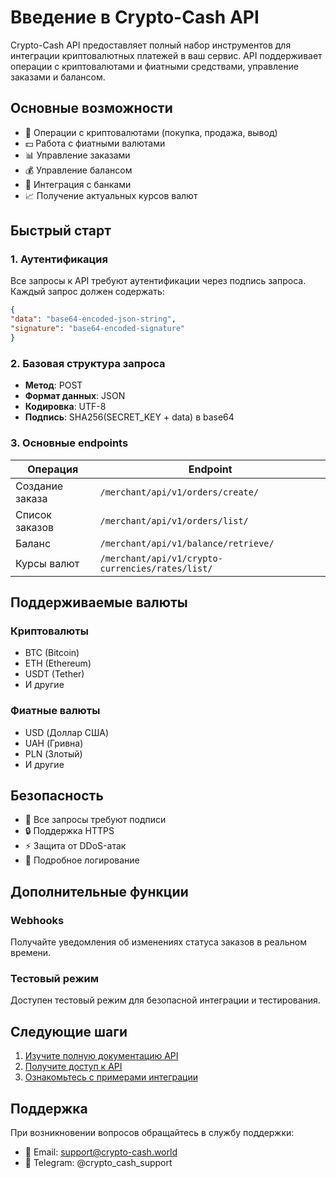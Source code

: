 # Введение в Crypto-Cash API

Crypto-Cash API предоставляет полный набор инструментов для интеграции криптовалютных платежей в ваш сервис. API поддерживает операции с криптовалютами и фиатными средствами, управление заказами и балансом.

## Основные возможности

- 💱 Операции с криптовалютами (покупка, продажа, вывод)
- 💵 Работа с фиатными валютами
- 📊 Управление заказами
- 💰 Управление балансом
- 🏦 Интеграция с банками
- 📈 Получение актуальных курсов валют

## Быстрый старт

### 1. Аутентификация

Все запросы к API требуют аутентификации через подпись запроса. Каждый запрос должен содержать:


```json
{
"data": "base64-encoded-json-string",
"signature": "base64-encoded-signature"
}
```


### 2. Базовая структура запроса

- **Метод**: POST
- **Формат данных**: JSON
- **Кодировка**: UTF-8
- **Подпись**: SHA256(SECRET_KEY + data) в base64

### 3. Основные endpoints

| Операция | Endpoint |
|----------|----------|
| Создание заказа | `/merchant/api/v1/orders/create/` |
| Список заказов | `/merchant/api/v1/orders/list/` |
| Баланс | `/merchant/api/v1/balance/retrieve/` |
| Курсы валют | `/merchant/api/v1/crypto-currencies/rates/list/` |

## Поддерживаемые валюты

### Криптовалюты
- BTC (Bitcoin)
- ETH (Ethereum)
- USDT (Tether)
- И другие

### Фиатные валюты
- USD (Доллар США)
- UAH (Гривна)
- PLN (Злотый)
- И другие

## Безопасность

- 🔐 Все запросы требуют подписи
- 🔒 Поддержка HTTPS
- ⚡ Защита от DDoS-атак
- 📝 Подробное логирование

## Дополнительные функции

### Webhooks
Получайте уведомления об изменениях статуса заказов в реальном времени.

### Тестовый режим
Доступен тестовый режим для безопасной интеграции и тестирования.

## Следующие шаги

1. [Изучите полную документацию API](/api-reference)
2. [Получите доступ к API](/getting-started)
3. [Ознакомьтесь с примерами интеграции](/examples)

## Поддержка

При возникновении вопросов обращайтесь в службу поддержки:
- 📧 Email: support@crypto-cash.world
- 💬 Telegram: @crypto_cash_support